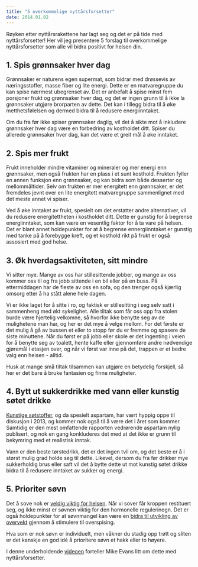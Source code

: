 ```yaml
---
title: "5 overkommelige nyttårsforsetter"
date: 2014.01.02
---
```


Røyken etter nyttårsrakettene har lagt seg og det er på tide med nyttårsforsetter! Her vil jeg presentere 5 forslag til overkommelige nyttårsforsetter som alle vil bidra positivt for helsen din. 

## 1. Spis grønnsaker hver dag

Grønnsaker er naturens egen supermat, som bidrar med drøssevis av næringsstoffer, masse fiber og lite energi. Dette er en matvaregruppe du kan spise nærmest ubegrenset av. Det er anbefalt å spise minst fem porsjoner frukt og grønnsaker hver dag, og det er ingen grunn til å ikke la grønnsaker utgjøre brorparten av dette. Det kan i tillegg bidra til å øke metthetsfølelsen og dermed bidra til å redusere energiinntaket.

Om du fra før ikke spiser grønnsaker daglig, vil det å sikte mot å inkludere grønnsaker hver dag være en forbedring av kostholdet ditt. Spiser du allerede grønnsaker hver dag, kan det være et greit mål å øke inntaket.

## 2. Spis mer frukt

Frukt inneholder mindre vitaminer og mineraler og mer energi enn grønnsaker, men også frukten har en plass i et sunt kosthold. Frukten fyller en annen funksjon enn grønnsaker, og kan bidra som både desserter og mellommåltider. Selv om frukten er mer energitett enn grønnsaker, er det fremdeles jevnt over en lite energitett matvaregruppe sammenlignet med det meste annet vi spiser.

Ved å øke inntaket av frukt, spesielt om det erstatter andre alternativer, vil du redusere energitettheten i kostholdet ditt. Dette er gunstig for å begrense energiinntaket, som kan være en vesentlig faktor for å ta vare på helsen. Det er blant annet holdepunkter for at å begrense ennergiinntaket er gunstig med tanke på å forebygge kreft, og et kosthold rikt på frukt er også assosiert med god helse.

## 3. Øk hverdagsaktiviteten, sitt mindre

Vi sitter mye. Mange av oss har stillesittende jobber, og mange av oss kommer oss til og fra jobb sittende i en bil eller på en buss. På ettermiddagen har de fleste av oss en sofa, og den trenger også kjærlig omsorg etter å ha stått alene hele dagen.

Vi er ikke laget for å sitte i ro, og faktisk er stillesitting i seg selv satt i sammenheng med økt sykelighet. Alle tiltak som får oss opp fra stolen burde være hjertelig velkomne, så hvorfor ikke benytte seg av de mulighetene man har, og her er det mye å velge mellom. For det første er det mulig å gå av bussen et eller to stopp før du er fremme og spasere de siste minuttene. Når du først er på jobb eller skole er det ingenting i veien for å benytte seg av toalett, hente kaffe eller gjennomføre andre nødvendige gjøremål i etasjen over, og når vi først var inne på det, trappen er et bedre valg enn heisen - alltid.

Husk at mange små tiltak tilsammen kan utgjøre en betydelig forskjell, så her er det bare å bruke fantasien og finne muligheter.

## 4. Bytt ut sukkerdrikke med vann eller kunstig søtet drikke

[Kunstige søtstoffer](http://www.friskogfunksjonell.no/sotstoffer/ "Søtstoffer"), og da spesielt aspartam, har vært hyppig oppe til diskusjon i 2013, og kommer nok også til å være det i året som kommer. Samtidig er den mest omfattende rapporten vedrørende aspartam nylig publisert, og nok en gang konkluderes det med at det ikke er grunn til bekymring med et realistisk inntak.

Vann er den beste tørstedrikk, det er det ingen tvil om, og det beste er å i størst mulig grad holde seg til dette. Likevel, dersom du fra før drikker mye sukkerholdig brus eller saft vil det å bytte dette ut mot kunstig søtet drikke bidra til å redusere inntaket av sukker og energi.

## 5. Prioriter søvn

Det å sove nok er [veldig viktig for helsen](http://www.friskogfunksjonell.no/sovn-viktigere-enn-du-tror/ "Søvn – viktigere enn du tror!"). Når vi sover får kroppen restituert seg, og ikke minst er søvnen viktig for den hormonelle regulerinegn. Det er også holdepunkter for at søvnmangel kan være en [bidra til utvikling av overvekt](http://www.friskogfunksjonell.no/sovn-og-overvekt-2/ "Søvn og overvekt – Større sammenheng enn vi tror?") gjennom å stimulere til overspising.

Hva som er nok søvn er individuelt, men våkner du stadig opp trøtt og sliten er det kanskje en god idé å prioritere søvn et hakk eller to høyere.

I denne underholdende [videoen](http://www.youtube.com/watch?v=rqbAsr6wN_I) forteller Mike Evans litt om dette med nyttårsforsetter.

## 
